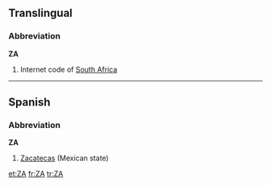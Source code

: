 ==Translingual==
{{rfv}}
===Abbreviation===
'''ZA'''

#Internet code of [[South Africa]]

----

==Spanish==

===Abbreviation===
'''ZA'''

#[[Zacatecas]] (Mexican state)

[[et:ZA]]
[[fr:ZA]]
[[tr:ZA]]